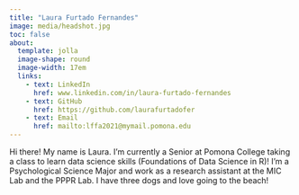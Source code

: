 ```yaml
---
title: "Laura Furtado Fernandes"
image: media/headshot.jpg
toc: false
about: 
  template: jolla
  image-shape: round
  image-width: 17em
  links:
    - text: LinkedIn
      href: www.linkedin.com/in/laura-furtado-fernandes
    - text: GitHub
      href: https://github.com/laurafurtadofer
    - text: Email
      href: mailto:lffa2021@mymail.pomona.edu
---
```


Hi there! My name is Laura. I'm currently a Senior at Pomona College taking a class to learn data science skills (Foundations of Data Science in R)! I'm a Psychological Science Major and work as a research assistant at the MIC Lab and the PPPR Lab. I have three dogs and love going to the beach!
